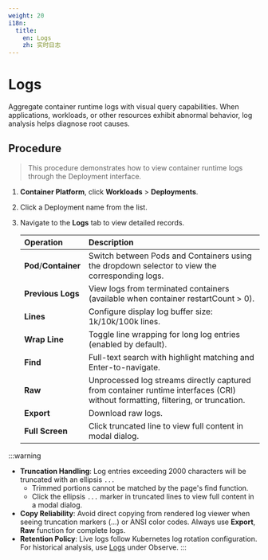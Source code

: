 ```yaml
---
weight: 20
i18n:
  title:
    en: Logs
    zh: 实时日志
---
```


# Logs

Aggregate container runtime logs with visual query capabilities. When applications, workloads, or other resources exhibit abnormal behavior, log analysis helps diagnose root causes.

## Procedure

> This procedure demonstrates how to view container runtime logs through the Deployment interface.

1. **Container Platform**, click **Workloads** > **Deployments**.

2. Click a Deployment name from the list.

3. Navigate to the **Logs** tab to view detailed records.

   | Operation | Description                                                              |
   | :-------- | :----------------------------------------------------------------------- |
   | **Pod**/**Container** | Switch between Pods and Containers using the dropdown selector to view the corresponding logs.           |
   | **Previous Logs** | View logs from terminated containers (available when container restartCount > 0).                |
   | **Lines**     | Configure display log buffer size: 1k/10k/100k lines.      |
   | **Wrap Line** | Toggle line wrapping for long log entries (enabled by default). |
   | **Find**     | Full-text search with highlight matching and Enter-to-navigate.  |
   | **Raw**      |Unprocessed log streams directly captured from container runtime interfaces (CRI) without formatting, filtering, or truncation.|
   |**Export**| Download raw logs.|
   |**Full Screen**| Click truncated line to view full content in modal dialog.|

:::warning
- **Truncation Handling**: Log entries exceeding 2000 characters will be truncated with an ellipsis `...`
   - Trimmed portions cannot be matched by the page's find function.
   - Click the ellipsis `...` marker in truncated lines to view full content in a modal dialog.
- **Copy Reliability**: Avoid direct copying from rendered log viewer when seeing truncation markers (...) or ANSI color codes. Always use **Export**, **Raw** function for complete logs.
- **Retention Policy**: Live logs follow Kubernetes log rotation configuration. For historical analysis, use [Logs](../../../../observability/log/functions/log.mdx) under Observe.
:::
